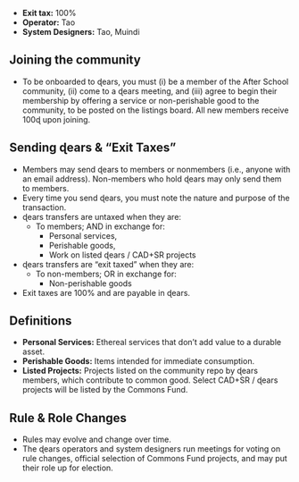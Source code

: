 - **Exit tax:** 100%
- **Operator:** Tao
- **System Designers:** Tao, Muindi

## Joining the community

- To be onboarded to ɖears, you must (i) be a member of the After School community, (ii) come to a ɖears meeting, and (iii) agree to begin their membership by offering a service or non-perishable good to the community, to be posted on the listings board. All new members receive 100ɖ upon joining.

## Sending ɖears & “Exit Taxes”

- Members may send ɖears to members or nonmembers (i.e., anyone with an email address). Non-members who hold ɖears may only send them to members.
- Every time you send ɖears, you must note the nature and purpose of the transaction.
- ɖears transfers are untaxed when they are:
  - To members; AND in exchange for:
    - Personal services,
    - Perishable goods,
    - Work on listed ɖears / CAD+SR projects
- ɖears transfers are “exit taxed” when they are:
  - To non-members; OR in exchange for:
    - Non-perishable goods
- Exit taxes are 100% and are payable in ɖears.

## Definitions

- **Personal Services:** Ethereal services that don’t add value to a durable asset.
- **Perishable Goods:** Items intended for immediate consumption.
- **Listed Projects:** Projects listed on the community repo by ɖears members, which contribute to common good. Select CAD+SR / ɖears projects will be listed by the Commons Fund.

## Rule & Role Changes

- Rules may evolve and change over time.
- The ɖears operators and system designers run meetings for voting on rule changes, official selection of Commons Fund projects, and may put their role up for election.
